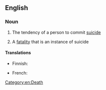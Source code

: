 ==English==

===Noun===
{{en-noun|suicidalities|-}}

# {{uncountable}} The tendency of a person to commit [[suicide]]
# {{countable}} A [[fatality]] that is an instance of suicide

====Translations====
{{trans-top|tendency to commit suicide}}
* Finnish: {{t|fi|itsetuhoisuus}}
{{trans-mid}}
* French: {{t-|fr|suicidalité|f}}
{{trans-bottom}}
[[Category:en:Death]]